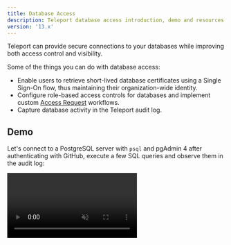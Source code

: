 ```yaml
---
title: Database Access
description: Teleport database access introduction, demo and resources.
version: '13.x'
---
```


Teleport can provide secure connections to your databases while improving both
access control and visibility.

Some of the things you can do with database access:

- Enable users to retrieve short-lived database certificates using a Single Sign-On
  flow, thus maintaining their organization-wide identity.
- Configure role-based access controls for databases and implement custom
  [Access Request](/docs/ver/13.x/access-controls/access-requests) workflows.
- Capture database activity in the Teleport audit log.

## Demo

Let's connect to a PostgreSQL server with `psql` and pgAdmin 4 after authenticating
with GitHub, execute a few SQL queries and observe them in the audit log:

<video autoPlay loop muted playsInline controls>
  <source src="../../../../../assets/dbaccessdemo-d2b07ea2a0.mp4" type="video/mp4" />

  <source src="../../../../../assets/dbaccessdemo-71558a025e.webm" type="video/webm" />

  Your browser does not support the video tag.
</video>

## Getting started

- [Getting started](/docs/ver/13.x/database-access/getting-started): Connect Aurora PostgreSQL in a 10
  minute guide.

## How to connect your database to Teleport

- [Active Directory SQL Server](/docs/ver/13.x/database-access/guides/sql-server-ad): Connect Microsoft SQL Server with Active Directory authentication.
- [Active Directory SQL Server with PKINIT](/docs/ver/13.x/database-access/guides/sql-server-ad-pkinit): Connect Microsoft SQL Server with Active Directory PKINIT authentication.
- [AWS DynamoDB](/docs/ver/13.x/database-access/guides/aws-dynamodb): Connect AWS DynamoDB.
- [AWS OpenSearch](/docs/ver/13.x/database-access/guides/aws-opensearch): Connect AWS OpenSearch.
- [AWS ElastiCache & MemoryDB](/docs/ver/13.x/database-access/guides/redis-aws): Connect AWS ElastiCache or AWS MemoryDB for Redis database.
- [AWS RDS & Aurora](/docs/ver/13.x/database-access/guides/rds): Connect AWS RDS or Aurora PostgreSQL, MariaDB or MySQL database.
- [AWS RDS Proxy](/docs/ver/13.x/database-access/guides/rds-proxy): Connect AWS RDS Proxy instances to Teleport.
- [AWS Redshift](/docs/ver/13.x/database-access/guides/postgres-redshift): Connect AWS Redshift database.
- [AWS Redshift Serverless](/docs/ver/13.x/database-access/guides/redshift-serverless): Connect to AWS Redshift serverless.
- [AWS Keyspaces (Apache Cassandra)](/docs/ver/13.x/database-access/guides/aws-cassandra-keyspaces): Connect to an AWS Keyspaces database.
- [Azure PostgreSQL & MySQL](/docs/ver/13.x/database-access/guides/azure-postgres-mysql): Connect Azure PostgreSQL or MySQL.
- [Azure Cache for Redis](/docs/ver/13.x/database-access/guides/azure-redis): Connect Azure Cache for Redis.
- [Azure SQL Server](/docs/ver/13.x/database-access/guides/azure-sql-server-ad): Connect Azure SQL Server with Azure Active Directory authentication.
- [GCP Cloud SQL MySQL](/docs/ver/13.x/database-access/guides/mysql-cloudsql): Connect GCP Cloud SQL MySQL database.
- [GCP Cloud SQL PostgreSQL](/docs/ver/13.x/database-access/guides/postgres-cloudsql): Connect GCP Cloud SQL PostgreSQL database.
- [MongoDB Atlas](/docs/ver/13.x/database-access/guides/mongodb-atlas): Connect MongoDB Atlas cluster.
- [Self-hosted CockroachDB](/docs/ver/13.x/database-access/guides/cockroachdb-self-hosted): Connect self-hosted CockroachDB database.
- [Self-hosted Elasticsearch](/docs/ver/13.x/database-access/guides/elastic)
- [Self-hosted MongoDB](/docs/ver/13.x/database-access/guides/mongodb-self-hosted): Connect self-hosted MongoDB database.
- [Self-hosted MySQL & MariaDB](/docs/ver/13.x/database-access/guides/mysql-self-hosted): Connect self-hosted MySQL or MariaDB database.
- [Self-hosted PostgreSQL](/docs/ver/13.x/database-access/guides/postgres-self-hosted): Connect self-hosted PostgreSQL database.
- [Self-hosted Redis Cluster](/docs/ver/13.x/database-access/guides/redis-cluster): Connect a self-hosted Redis Cluster.
- [Self-hosted Redis](/docs/ver/13.x/database-access/guides/redis): Connect self-hosted Redis.
- [Self-Hosted Cassandra & ScyllaDB](/docs/ver/13.x/database-access/guides/cassandra-self-hosted): Connect self-hosted Cassandra or ScyllaDB.
- [Self-Hosted Oracle](/docs/ver/13.x/database-access/guides/oracle-self-hosted): Connect self-hosted Oracle database.
- [Snowflake](/docs/ver/13.x/database-access/guides/snowflake): Connect Snowflake.

## Other guides

- [GUI clients](/docs/ver/13.x/connect-your-client/gui-clients): Configure database graphical clients.
- [Dynamic Registration](/docs/ver/13.x/database-access/guides/dynamic-registration): Register/unregister databases without restarting Teleport.
- [High Availability](/docs/ver/13.x/database-access/guides/ha): Deploy database access in HA configuration.
- [AWS Cross-Account Access](/docs/ver/13.x/database-access/guides/aws-cross-account): Connect AWS databases in external AWS accounts.

## Resources

To learn more about configuring role-based access control for database access,
check out the [RBAC](/docs/ver/13.x/database-access/rbac) section.

The [Architecture](/docs/ver/13.x/database-access/architecture) section provides a more in-depth look at
Teleport Database Service internals such as networking and security.

See [Reference](/docs/ver/13.x/database-access/reference) for an overview of
database access-related configuration and CLI commands.

If you hit any issues, check out the [Troubleshooting
documentation](/docs/ver/13.x/database-access/troubleshooting) for common problems and solutions.

## FAQ

Finally, check out [Frequently Asked Questions](/docs/ver/13.x/database-access/faq).
